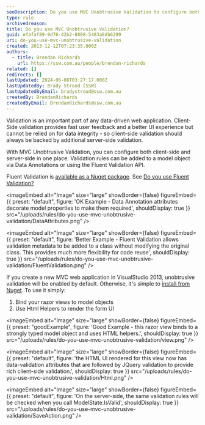 ```yaml
---
seoDescription: Do you use MVC Unobtrusive Validation to configure both client-side and server-side validation for data integrity and fast user feedback?
type: rule
archivedreason:
title: Do you use MVC Unobtrusive Validation?
guid: efafaf89-9d76-42b2-8808-5403a8db6299
uri: do-you-use-mvc-unobtrusive-validation
created: 2013-12-12T07:23:35.000Z
authors:
  - title: Brendan Richards
    url: https://ssw.com.au/people/brendan-richards
related: []
redirects: []
lastUpdated: 2024-06-08T03:27:17.000Z
lastUpdatedBy: Brady Stroud [SSW]
lastUpdatedByEmail: bradystroud@ssw.com.au
createdBy: BrendanRichards
createdByEmail: BrendanRichards@ssw.com.au
---
```


Validation is an important part of any data-driven web application. Client-Side validation provides fast user feedback and a better UI experience but cannot be relied on for data integrity - so client-side validation should always be backed by additional server-side validation.

With MVC Unobtrusive Validation, you can configure both client-side and server-side in one place.
Validation rules can be added to a model object via Data Annotations or using the Fluent Validation API.

Fluent Validation is [available as a Nuget package](http://www.nuget.org/packages/FluentValidation/). See [Do you use Fluent Validation?](/use-fluent-validation)


<imageEmbed
  alt="Image"
  size="large"
  showBorder={false}
  figureEmbed={{
    preset: "default",
    figure: 'OK Example - Data Annotation attributes decorate model properties to make them required',
    shouldDisplay: true
  }}
  src="/uploads/rules/do-you-use-mvc-unobtrusive-validation/DataAttributes.png"
/>


<imageEmbed
  alt="Image"
  size="large"
  showBorder={false}
  figureEmbed={{
    preset: "default",
    figure: 'Better Example - Fluent Validation allows validation metadata to be added to a class without modifying the original class.  This provides much more flexibility for code reuse',
    shouldDisplay: true
  }}
  src="/uploads/rules/do-you-use-mvc-unobtrusive-validation/FluentValidation.png"
/>

If you create a new MVC web application in VisualStudio 2013, unobtrusive validation will be enabled by default. Otherwise, it's simple to [install from Nuget](http://www.nuget.org/packages/Microsoft.jQuery.Unobtrusive.Validation/). To use it simply:

1. Bind your razor views to model objects
2. Use Html Helpers to render the form UI

<imageEmbed
  alt="Image"
  size="large"
  showBorder={false}
  figureEmbed={{
    preset: "goodExample",
    figure: 'Good Example - this razor view binds to a strongly typed model object and uses HTML helpers.',
    shouldDisplay: true
  }}
  src="/uploads/rules/do-you-use-mvc-unobtrusive-validation/view.png"
/>


<imageEmbed
  alt="Image"
  size="large"
  showBorder={false}
  figureEmbed={{
    preset: "default",
    figure: 'the HTML UI rendered for this view now has data-validation attributes that are followed by JQuery validation to provide rich client-side validation.',
    shouldDisplay: true
  }}
  src="/uploads/rules/do-you-use-mvc-unobtrusive-validation/Html.png"
/>


<imageEmbed
  alt="Image"
  size="large"
  showBorder={false}
  figureEmbed={{
    preset: "default",
    figure: 'On the server-side, the same validation rules will be checked when you call ModelState.IsValid',
    shouldDisplay: true
  }}
  src="/uploads/rules/do-you-use-mvc-unobtrusive-validation/SaveAction.png"
/>
